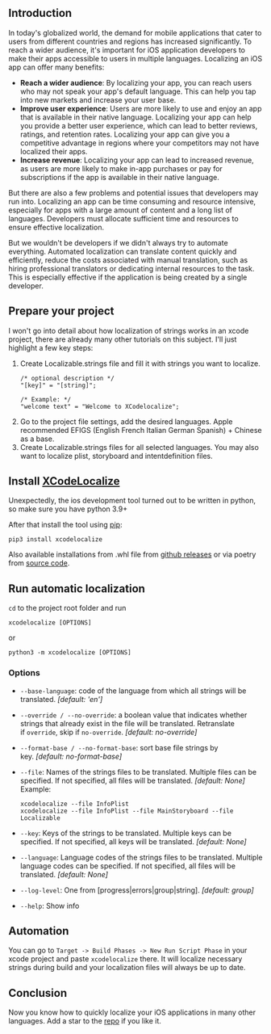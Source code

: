 ## Introduction  

In today's globalized world, the demand for mobile applications that cater to users from different countries and regions has increased significantly. To reach a wider audience, it's important for iOS application developers to make their apps accessible to users in multiple languages. Localizing an iOS app can offer many benefits:

- **Reach a wider audience**: By localizing your app, you can reach users who may not speak your app's default language. This can help you tap into new markets and increase your user base.
- **Improve user experience**: Users are more likely to use and enjoy an app that is available in their native language. Localizing your app can help you provide a better user experience, which can lead to better reviews, ratings, and retention rates. Localizing your app can give you a competitive advantage in regions where your competitors may not have localized their apps.
- **Increase revenue**: Localizing your app can lead to increased revenue, as users are more likely to make in-app purchases or pay for subscriptions if the app is available in their native language.

But there are also a few problems and potential issues that developers may run into. Localizing an app can be time consuming and resource intensive, especially for apps with a large amount of content and a long list of languages. Developers must allocate sufficient time and resources to ensure effective localization.

But we wouldn't be developers if we didn't always try to automate everything. Automated localization can translate content quickly and efficiently, reduce the costs associated with manual translation, such as hiring professional translators or dedicating internal resources to the task. This is especially effective if the application is being created by a single developer.

## Prepare your project

I won't go into detail about how localization of strings works in an xcode project, there are already many other tutorials on this subject. I'll just highlight a few key steps:

1.  Create Localizable.strings file and fill it with strings you want to localize.
    ```
    /* optional description */
    "[key]" = "[string]";
    
    /* Example: */
    "welcome text" = "Welcome to XCodelocalize";
    ```
2.  Go to the project file settings, add the desired languages. Apple recommended EFIGS (English French Italian German Spanish) + Chinese as a base.
3.  Create Localizable.strings files for all selected languages. You may also want to localize plist, storyboard and intentdefinition files.

## Install [XCodeLocalize](https://github.com/MarkParker5/XCodeLocalize)

Unexpectedly, the ios development tool turned out to be written in python, so make sure you have python 3.9+

After that install the tool using [pip](https://pypi.org/project/xcodelocalize/):

```
pip3 install xcodelocalize 
```

Аlso available installations from .whl file from [github releases](https://github.com/MarkParker5/XCodeLocalize/releases/latest) or via poetry from [source code](https://github.com/MarkParker5/XCodeLocalize).

## Run automatic localization

`cd` to the project root folder and run

```
xcodelocalize [OPTIONS]
```

or

```
python3 -m xcodelocalize [OPTIONS]
```

### Options

-   `--base-language`: code of the language from which all strings will be translated. _[default: 'en']_
-   `--override / --no-override`: a boolean value that indicates whether strings that already exist in the file will be translated. Retranslate if `override`, skip if `no-override`. _[default: no-override]_
-   `--format-base / --no-format-base`: sort base file strings by key. _[default: no-format-base]_
-   `--file`: Names of the strings files to be translated. Multiple files can be specified. If not specified, all files will be translated. _[default: None]_
    Example:
    ```
    xcodelocalize --file InfoPlist
    xcodelocalize --file InfoPlist --file MainStoryboard --file Localizable 
    ```

-   `--key`: Keys of the strings to be translated. Multiple keys can be specified. If not specified, all keys will be translated. _[default: None]_
-   `--language`: Language codes of the strings files to be translated. Multiple language codes can be specified. If not specified, all files will be translated. _[default: None]_
-   `--log-level`: One from [progress|errors|group|string]. _[default: group]_
-   `--help`: Show info

## Automation

You can go to `Target -> Build Phases -> New Run Script Phase` in your xcode project and paste `xcodelocalize` there. It will localize necessary strings during build and your localization files will always be up to date.

## Conclusion

Now you know how to quickly localize your iOS applications in many other languages. Add a star to the [repo](https://github.com/MarkParker5/XCodeLocalize) if you like it.

